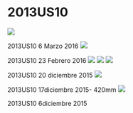 
# 2013US10
<img src="https://astroccd.files.wordpress.com/2012/12/2013us10_20160306_i88.jpg" />

2013US10 6 Marzo 2016
<img src="https://astroccd.files.wordpress.com/2012/12/2013us10_20160223_i88.jpg" />

2013US10 23 Febrero 2016
<img src="https://astroccd.files.wordpress.com/2012/12/2013us10pro_20151220_i88.jpg" />
<img src="https://astroccd.files.wordpress.com/2012/12/rgbpro_2.jpg" />
<img src="https://astroccd.files.wordpress.com/2012/12/c_2013-us10-catalina_orbita.jpg" />

2013US10 20 diciembre 2015
<img src="https://astroccd.files.wordpress.com/2012/12/2013us10_20151217_i88.jpg" />

2013US10 17diciembre 2015- 420mm
<img src="https://astroccd.files.wordpress.com/2012/12/c2013us10_20151206_i881.jpg" />

2013US10 6diciembre 2015